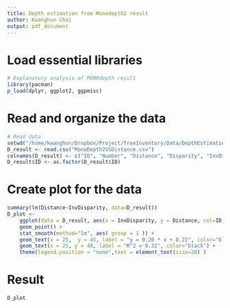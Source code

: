 ```yaml
---
title: Depth estimation from Monodepth2 result
author: Kwanghun Choi
output: pdf_document
---
```


# Load essential libraries
```r
# Explanatory analysis of MONOdepth result
library(pacman)
p_load(dplyr, ggplot2, ggpmisc)
```

# Read and organize the data
```r
# Read data
setwd("/home/kwanghun/Dropbox/Project/TreeInventory/Data/DepthEstimation/")
D_result <- read.csv("MonoDepth2VSDistance.csv") 
colnames(D_result) <- c("ID", "Number", "Distance", "Disparity", "InvDisparity")
D_result$ID <- as.factor(D_result$ID)
```

# Create plot for the data
```r
summary(lm(Distance~InvDisparity, data=D_result))
D_plot <- 
    ggplot(data = D_result, aes(x = InvDisparity, y = Distance, col=ID)) + 
    geom_point() +
    stat_smooth(method="lm", aes( group = 1 )) + 
    geom_text(x = 25,  y = 45, label = "y = 0.20 * x + 8.22", color="black") +
    geom_text(x = 25, y = 40, label = "R^2 = 0.32", color="black") +
    theme(legend.position = "none",text = element_text(size=20) )
```

# Result
```r
D_plot
```


